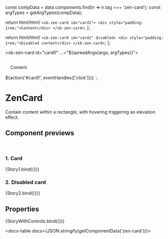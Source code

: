 

const compData = data.components.find(n => n.tag === 'zen-card');
const argTypes = getArgTypes(compData);

<Meta title="Layout/Card" component="zen-card" argTypes={argTypes} />

  return html/*html*/ `
    <sb-zen-card id="card1">
      <div style="padding: 1rem;">Content</div>
    </sb-zen-card>
  `;
};

  return html/*html*/ `
    <sb-zen-card id="card2" disabled>
      <div style="padding: 1rem;">Disabled content</div>
    </sb-zen-card>
  `;
};

  <sb-zen-card id="card0" ...="${spreadArgs(args, argTypes)}">
    <div style="padding: 1rem;">Content</div>
  </sb-zen-card>
  ${action('#card1', eventHandles(['click']))}
`;

# ZenCard

Contain content within a rectangle, with hovering triggering an elevation effect.

## Component previews

<br />

### 1. Card

<Canvas>
  <Story name="card">{Story1.bind({})}</Story>
</Canvas>

### 2. Disabled card

<Canvas>
  <Story name="disabled">{Story2.bind({})}</Story>
</Canvas>

## Properties

<Canvas>
  <Story
    name="default"
    args={{
      ...getDefaultArgs(argTypes),
    }}
  >
    {StoryWithControls.bind({})}
  </Story>
</Canvas>

<ArgsTable story="default" />

<docs-table docs={JSON.stringify(getComponentData('zen-card'))}></docs-table>
